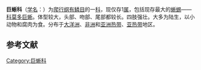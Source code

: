 {{Automatic Taxobox
| fossil_range = {{fossil_range|80|0}}[[白堊紀|白堊紀]]到現代
| image = Varanus priscus BW.jpg
| image_caption = [[古巨蜥|古巨蜥]]
| taxon =Varanidae
| authority = [[Merrem|Merrem]]，1820
| subdivision_ranks = [[屬|屬]]
| subdivision =
*†[[古薩尼瓦蜥屬|古薩尼瓦蜥屬]] ''Palaeosaniwa''
*†[[似薩尼瓦蜥屬|似薩尼瓦蜥屬]] ''Saniwides''
*†[[蒂爾瑪蜥屬|蒂爾瑪蜥屬]] ''Telmasaurus'' 
*[[巨蜥亞科|巨蜥亞科]] Varaninae
**†[[伊比利亚巨蜥属|伊比利亚巨蜥属]] ''Iberovaranus''
**†[[敖包蜥属|敖包蜥属]] ''Ovoo'' 
**†[[萨尼瓦蜥属|萨尼瓦蜥属]] ''Saniwa'' 
**†[[始祖巨蜥属|始祖巨蜥属]] ''Archaeovaranus''
**[[巨蜥属|巨蜥属]] ''Varanus'' 
*[[婆羅蜥亞科|婆羅蜥亞科]] Lanthanotinae 
**†[[風神蜥屬|風神蜥屬]] ''Aiolosaurus'' 
**†[[镜蜥属|镜蜥属]] ''Cherminotus''
**[[婆羅蜥|婆羅蜥]] ''Lanthanotus'' 
}}
'''巨蜥科'''（[[学名|学名]]：{{lang|la|Varanidae}}）为[[爬行纲|爬行纲]][[有鳞目|有鳞目]]的一[[科_(生物)|科]]，现仅存1[[属|属]]，包括现存最大的[[蜥蜴|蜥蜴]]——[[科莫多巨蜥|科莫多巨蜥]]。体型较大，头部、吻部、尾部都较长。四肢强壮。大多为陆生，以小动物和腐肉为食。分布于[[大洋洲|大洋洲]]、[[非洲|非洲]]和[[亚洲|亚洲]][[热带|热带]]、[[亚热带|亚热带]]地区。{{r|blueanimal}}

==参考文献==
{{reflist|refs=
<ref name=blueanimal>[http://www.blueanimalbio.com/reptile/xiyi/juxi.htm 蓝色动物学]</ref>
}}
{{有鱗目}}
{{Authority control}}
{{Taxonbar|from=Q3082684}}

[[Category:巨蜥科|Category:巨蜥科]]